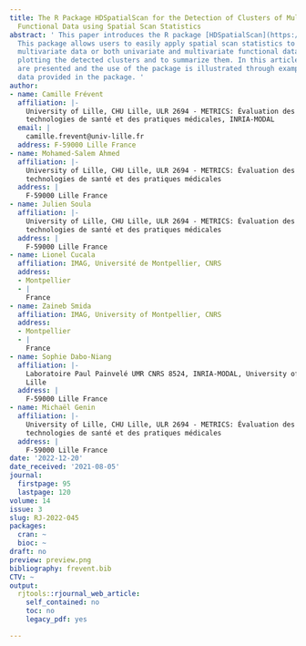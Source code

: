 ```yaml
---
title: The R Package HDSpatialScan for the Detection of Clusters of Multivariate and
  Functional Data using Spatial Scan Statistics
abstract: ' This paper introduces the R package [HDSpatialScan](https://CRAN.R-project.org/package=HDSpatialScan).
  This package allows users to easily apply spatial scan statistics to real-valued
  multivariate data or both univariate and multivariate functional data. It also permits
  plotting the detected clusters and to summarize them. In this article the methods
  are presented and the use of the package is illustrated through examples on environmental
  data provided in the package. '
author:
- name: Camille Frévent
  affiliation: |-
    University of Lille, CHU Lille, ULR 2694 - METRICS: Évaluation des
    technologies de santé et des pratiques médicales, INRIA‐MODAL
  email: |
    camille.frevent@univ-lille.fr
  address: F-59000 Lille France
- name: Mohamed-Salem Ahmed
  affiliation: |-
    University of Lille, CHU Lille, ULR 2694 - METRICS: Évaluation des
    technologies de santé et des pratiques médicales
  address: |
    F-59000 Lille France
- name: Julien Soula
  affiliation: |-
    University of Lille, CHU Lille, ULR 2694 - METRICS: Évaluation des
    technologies de santé et des pratiques médicales
  address: |
    F-59000 Lille France
- name: Lionel Cucala
  affiliation: IMAG, Université de Montpellier, CNRS
  address:
  - Montpellier
  - |
    France
- name: Zaineb Smida
  affiliation: IMAG, University of Montpellier, CNRS
  address:
  - Montpellier
  - |
    France
- name: Sophie Dabo-Niang
  affiliation: |-
    Laboratoire Paul Painvelé UMR CNRS 8524, INRIA‐MODAL, University of
    Lille
  address: |
    F-59000 Lille France
- name: Michaël Genin
  affiliation: |-
    University of Lille, CHU Lille, ULR 2694 - METRICS: Évaluation des
    technologies de santé et des pratiques médicales
  address: |
    F-59000 Lille France
date: '2022-12-20'
date_received: '2021-08-05'
journal:
  firstpage: 95
  lastpage: 120
volume: 14
issue: 3
slug: RJ-2022-045
packages:
  cran: ~
  bioc: ~
draft: no
preview: preview.png
bibliography: frevent.bib
CTV: ~
output:
  rjtools::rjournal_web_article:
    self_contained: no
    toc: no
    legacy_pdf: yes

---
```

